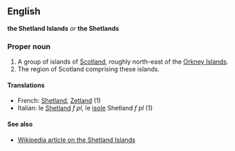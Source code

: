 ==English==
'''the Shetland Islands''' ''or'' '''the Shetlands'''

===Proper noun===

#A group of islands of [[Scotland]], roughly north-east of the [[Orkney Islands]].
#The region of Scotland comprising these islands.

====Translations====

*French: [[Shetland]], [[Zetland]] (1)
*Italian: le [[Shetland]] ''f pl'', le [[isole]] Shetland ''f pl'' (1)

====See also====

*[[en:Shetland_Islands|Wikipedia article on the Shetland Islands]]